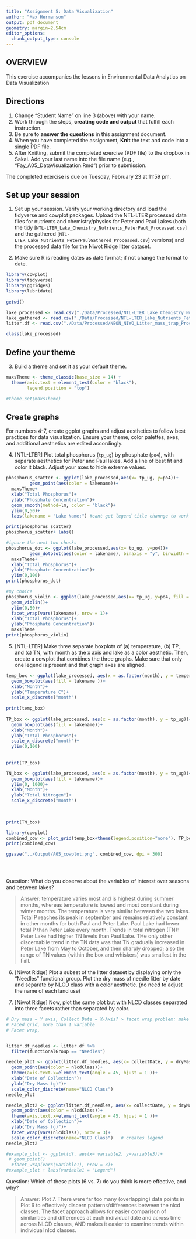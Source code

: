 ```yaml
---
title: "Assignment 5: Data Visualization"
author: "Max Hermanson"
output: pdf_document
geometry: margin=2.54cm
editor_options: 
  chunk_output_type: console
---
```


## OVERVIEW

This exercise accompanies the lessons in Environmental Data Analytics on Data Visualization 

## Directions
1. Change "Student Name" on line 3 (above) with your name.
2. Work through the steps, **creating code and output** that fulfill each instruction.
3. Be sure to **answer the questions** in this assignment document.
4. When you have completed the assignment, **Knit** the text and code into a single PDF file.
5. After Knitting, submit the completed exercise (PDF file) to the dropbox in Sakai. Add your last name into the file name (e.g., "Fay_A05_DataVisualization.Rmd") prior to submission.

The completed exercise is due on Tuesday, February 23 at 11:59 pm.



## Set up your session 
1. Set up your session. Verify your working directory and load the tidyverse 
and cowplot packages. Upload the NTL-LTER processed data files for nutrients 
and chemistry/physics for Peter and Paul Lakes (both the tidy 
[`NTL-LTER_Lake_Chemistry_Nutrients_PeterPaul_Processed.csv`] and the gathered
[`NTL-LTER_Lake_Nutrients_PeterPaulGathered_Processed.csv`] versions) and 
the processed data file for the Niwot Ridge litter dataset. 

2. Make sure R is reading dates as date format; if not change the format to date.

```r
library(cowplot)
library(tidyverse)
library(ggridges)
library(lubridate)
 
getwd()

lake_processed <- read.csv("./Data/Processed/NTL-LTER_Lake_Chemistry_Nutrients_PeterPaul_Processed.csv") 
lake_gathered <- read.csv("./Data/Processed/NTL-LTER_Lake_Nutrients_PeterPaulGathered_Processed.csv")
litter.df <- read.csv("./Data/Processed/NEON_NIWO_Litter_mass_trap_Processed.csv")

class(lake_processed)

```
## Define your theme
3. Build a theme and set it as your default theme.

```r

maxsTheme <- theme_classic(base_size = 14) +
  theme(axis.text = element_text(color = "black"), 
        legend.position = "top")

#theme_set(maxsTheme)


```

## Create graphs
For numbers 4-7, create ggplot graphs and adjust aesthetics to follow best practices for data visualization. Ensure your theme, color palettes, axes, and additional aesthetics are edited accordingly.

4. [NTL-LTER] Plot total phosphorus (`tp_ug`) by phosphate (`po4`), with separate aesthetics for Peter and Paul lakes. Add a line of best fit and color it black. Adjust your axes to hide extreme values.

```r
phosphorus_scatter <- ggplot(lake_processed,aes(x= tp_ug, y=po4))+
         geom_point(aes(color = lakename))+
  maxsTheme+
  xlab("Total Phosphorus")+
  ylab("Phosphate Concentration")+
  geom_smooth(method=lm, color = "black")+
  ylim(0,50)+
  labs(lakename = "Lake Name:") #cant get legend title channge to work 

print(phosphorus_scatter)  
phosphorus_scatter+ labs()

#ignore the next two chunks
phosphorus_dot <- ggplot(lake_processed,aes(x= tp_ug, y=po4))+
         geom_dotplot(aes(color = lakename), binaxis = "y", binwidth = 1 , stackdir = "center", position = "dodge", dotsize = 1)+
  maxsTheme+
  xlab("Total Phosphorus")+
  ylab("Phosphate Concentration")+
  ylim(0,100)
print(phosphorus_dot)  

#my choice 
phosphorus_violin <- ggplot(lake_processed,aes(x= tp_ug, y=po4, fill = lakename))+
  geom_violin()+
  ylim(0,50)+
  facet_wrap(vars(lakename), nrow = 1)+
  xlab("Total Phosphorus")+
  ylab("Phosphate Concentration")+
  maxsTheme
print(phosphorus_violin)


```


5. [NTL-LTER] Make three separate boxplots of (a) temperature, (b) TP, and (c) TN, with month as the x axis and lake as a color aesthetic. Then, create a cowplot that combines the three graphs. Make sure that only one legend is present and that graph axes are aligned.

```r
temp_box <- ggplot(lake_processed, aes(x = as.factor(month), y = temperature_C))+
  geom_boxplot(aes(fill = lakename ))+
  xlab("Month")+
  ylab("Temperature C")+
  scale_x_discrete("month")
  
print(temp_box)
  
TP_box <- ggplot(lake_processed, aes(x = as.factor(month), y = tp_ug))+
  geom_boxplot(aes(fill = lakename))+
  xlab("Month")+
  ylab("Total Phosphorus")+
  scale_x_discrete("month")+
  ylim(0,100)
  
  
print(TP_box)

TN_box <- ggplot(lake_processed, aes(x = as.factor(month), y = tn_ug))+
  geom_boxplot(aes(fill = lakename))+
  ylim(0, 1000)+
  xlab("Month")+
  ylab("Total Nitrogen")+
  scale_x_discrete("month")
  
  

print(TN_box)

library(cowplot)
combined_cow <- plot_grid(temp_box+theme(legend.position="none"), TP_box+theme(legend.position = "none" ), TN_box+theme(legend.position = "bottom"), nrow = 3, align = 'h', rel_heights = c(0.75, 1, 1))
print(combined_cow)

ggsave("../Output/A05_cowplot.png", combined_cow, dpi = 300)


  
```

Question: What do you observe about the variables of interest over seasons and between lakes? 

> Answer: temperature varies most and is highest during summer months, whereas temperature is lowest and most constant during winter months. The temperature is very similar between the two lakes. Total P reaches its peak in september and remains relatively constant in other months for both Paul and Peter Lake. Paul Lake had lower total P than Peter Lake every month. Trends in total nitrogen (TN): Peter Lake had higher TN levels than Paul Lake. THe only other discernabile trend in the TN data was that TN gradually increased in Peter Lake from May to October, and then sharply dropped; also the range of TN values (within the box and whiskers) was smallest in the Fall. 

6. [Niwot Ridge] Plot a subset of the litter dataset by displaying only the "Needles" functional group. Plot the dry mass of needle litter by date and separate by NLCD class with a color aesthetic. (no need to adjust the name of each land use)

7. [Niwot Ridge] Now, plot the same plot but with NLCD classes separated into three facets rather than separated by color. 

```r
# Dry mass = Y axis, Collect Date = X-Axis? > facet wrap problem: make sure you use vars command 
# Faced grid, more than 1 variable 
# Facet wrap, 


litter.df_needles <- litter.df %>% 
  filter(functionalGroup == "Needles")

needle_plot <- ggplot(litter.df_needles, aes(x= collectDate, y = dryMass))+
  geom_point(aes(color = nlcdClass))+
  theme(axis.text.x=element_text(angle = 45, hjust = 1 ))+
  xlab("Date of Collection")+
  ylab("Dry Mass (g)")+
  scale_color_discrete(name="NLCD Class")
needle_plot

needle_plot2 <- ggplot(litter.df_needles, aes(x= collectDate, y = dryMass))+
  geom_point(aes(color = nlcdClass))+
  theme(axis.text.x=element_text(angle = 45, hjust = 1 ))+
  xlab("Date of Collection")+
  ylab("Dry Mass (g)")+
  facet_wrap(vars(nlcdClass), nrow = 3)+
  scale_color_discrete(name="NLCD Class")   # creates legend 
needle_plot2

#example_plot <- ggplot(df, aes(x= variable2, y=variable3))+
 # geom_point()
  #facet_wrap(vars(variable1), nrow = 3)+
#example_plot + labs(variable1 = "Legend")


```
Question: Which of these plots (6 vs. 7) do you think is more effective, and why? 

> Answer: Plot 7. There were far too many (overlapping) data points in Plot 6 to effectively discern patterns/differences between the nlcd classes. The facet approach allows for easier comparison of similarities and differences at each individual date and across time across NLCD classes, AND makes it easier to examine trends within individual nlcd classes. 
